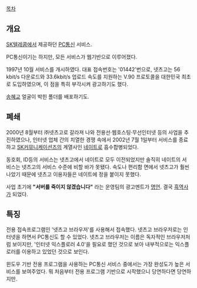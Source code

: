 [[목차]]
== 개요 ==
[[SK텔레콤]]에서 제공하던 [[PC통신]] 서비스. 

PC통신이기는 하지만, 모든 서비스가 웹기반으로 이루어졌다.

1997년 10월 서비스를 개시하였다. 대표 접속번호는 '01442'번으로, 넷츠고는 56 kbit/s 다운로드와 33.6kbit/s 업로드 속도를 지원하는 V.90 프로토콜을 대한민국 최초로 도입하였으며, 이 점을 특히 부각시켜 광고하기도 했다.

[[송혜교]] 얼굴이 박힌 폴더를 배포하기도.

== 폐쇄 ==
2000년 8월부터 ㈜넷츠고로 갈라져 나와 전용선·웹호스팅·무선인터넷 등의 사업을 추진하였으나, 인터넷 업체 간의 치열한 경쟁 속에서 2002년 7월 1일부터 서비스를 종료하고 [[SK커뮤니케이션즈]]의 계열사인 [[네이트]]로 흡수합병되었다.

동호회, ID등의 서비스는 넷츠고에서 네이트로 모두 이전되었지만 솔직히 네이트의 서비스는 넷츠고의 서비스 수준에 비할 바가 못됐다. 속도나 편리함 면에서 넷츠고가 훨씬 나았기 때문에 넷츠고 이용자들은 네이트에 정을 붙이지 못했다.

사업 초기에 '''"서버를 죽이지 않겠습니다"''' 라는 운영팀의 광고멘트가 [[명언]]. 결국 [[흑역사]]가 되었다.

== 특징 ==
전용 접속프로그램인 '넷츠고 브라우저'를 사용해서 접속했다. 넷츠고 브라우저로는 인터넷을 하면서 PC통신도 할 수 있었다. 넷츠고 브라우저는 이름은 독자적인 브라우저처럼 보이지만, '인터넷 익스플로러 4.0'을 필요로 했던 것으로 보아 내부적으로는 익스플로러를 이용하고 있었던 것으로 보인다.

윈도우 기반 전용 프로그램을 사용하는 PC통신 서비스 중에서는 가장 완성도가 높은 서비스를 보여주었다. 뭐 처음부터 전용 프로그램 기반으로 시작했으니 당연하다면 당연하지만.
